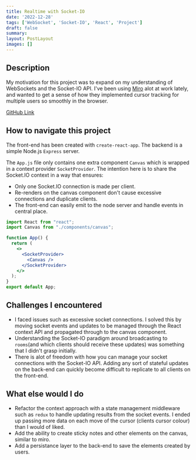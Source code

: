 ```yaml
---
title: Realtime with Socket-IO
date: '2022-12-28'
tags: ['WebSocket', 'Socket-IO', 'React', 'Project']
draft: false
summary:
layout: PostLayout
images: []
---
```


## Description

My motivation for this project was to expand on my understanding of WebSockets and the
Socket-IO API. I've been using [Miro](https://miro.com/) alot at work lately, and wanted to get a sense of how they
implemented cursor tracking for multiple users so smoothly in the browser.

[GitHub Link](https://github.com/nfoote/miro-clone)

## How to navigate this project

The front-end has been created with `create-react-app`. The backend is a simple Node.js `Express` server.

The `App.js` file only contains one extra component `Canvas` which is wrapped in a context provider `SocketProvider`.
The intention here is to share the Socket.IO context in a way that ensures:

- Only one Socket.IO connection is made per client.
- Re-renders on the canvas component don't cause excessive connections and duplicate clients.
- The front-end can easily emit to the node server and handle events in central place.

```jsx
import React from "react";
import Canvas from "./components/canvas";

function App() {
  return (
    <>
      <SocketProvider>
        <Canvas />
      </SocketProvider>
    </>
  );
}
export default App;
```

## Challenges I encountered

- I faced issues such as excessive socket connections. I solved this by moving socket events and updates to be managed through the React context API and
propagated through to the canvas component.
- Understanding the Socket-IO paradigm around broadcasting to `rooms`(and which clients should receive these updates) was something that I didn't
grasp initially.
- There is alot of freedom with how you can manage your socket connections with the Socket-IO API.
Adding any sort of stateful updates on the back-end can quickly become difficult to replicate to all clients on the front-end.

## What else would I do

- Refactor the context approach with a state management middleware such as `redux` to handle updating results from the
socket events. I ended up passing more data on each move of the cursor (clients cursor colour) than I would of liked.
- Add the ability to create sticky notes and other elements on the canvas, similar to miro.
- Add a persistance layer to the back-end to save the elements created by users.